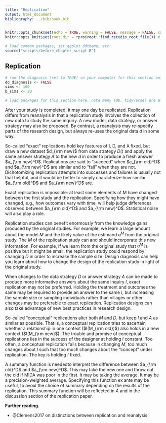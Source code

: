 ```yaml
---
title: "Replication"
output: html_document
bibliography: ../bib/book.bib 
---
```


<!-- note do_bookdown is set in index.rmd, so we know if you're running just this .Rmd or compiling the book-->
```r
knitr::opts_chunk$set(echo = TRUE, warning = FALSE, message = FALSE, cache = FALSE)
knitr::opts_knit$set(root.dir = rprojroot::find_rstudio_root_file()) # files are all relative to RStudio project home
```

```r
# load common packages, set ggplot ddtheme, etc.
source("scripts/before_chapter_script.R")
```

<!-- start post here, do not edit above -->

## Replication

<!-- make sure to rename the section title below -->

```r
# run the diagnosis (set to TRUE) on your computer for this section only before pushing to Github. no diagnosis will ever take place on github.
do_diagnosis <- FALSE
sims <- 100
b_sims <- 20
```

```r
# load packages for this section here. note many (DD, tidyverse) are already available, see scripts/package-list.R
```


After your study is completed, it may one day be replicated. Replication differs from reanalysis in that a replication study involves the collection of new data to study the same inquiry. A new model, data strategy, or answer strategy may also be proposed. By contrast, a reanalysis may re-specify parts of the research design, but always re-uses the original data $d$ in some way.

So-called "exact" replications hold key features of I, D, and A fixed, but draw a new dataset $d_{\rm new}$ from data strategy $D()$ and apply the same answer strategy $A$ to the new $d$ in order to produce a fresh answer $a_{\rm new}^D$. Replications are said to "succeed" when $a_{\rm old}^D$ and $a_{\rm new}^D$ are similar and to "fail" when they are not. Dichotomizing replication attempts into successes and failures is usually not that helpful, and it would be better to simply characterize how similar $a_{\rm old}^D$ and $a_{\rm new}^D$ are.

Exact replication is impossible: at least some elements of M have changed between the first study and the replication. Specifying how they might have changed, e.g., how outcomes vary with time, will help judge differences observed between $a_{\rm old}^D$ and $a_{\rm new}^D$. Statistical noise will also play a role.

Replication studies can benefit enormously from the knowledge gains produced by the original studies. For example, we learn a large amount about the model $M$ and the likely value of the estimand $a^M$ from the original study. The $M$ of the replication study can and should incorporate this new information. For example, if we learn from the original study that $a^M$ is positive but it might be small, the replication study could respond by changing $D$ in order to increase the sample size. Design diagnosis can help you learn about how to change the design of the replication study in light of the original study.

When changes to the data strategy $D$ or answer strategy $A$ can be made to produce more informative answers about the same inquiry $I$, exact replication may not be preferred. Holding the treatment and outcomes the same may be required to provide an answer to the same $I$, but increasing the sample size or sampling individuals rather than villages or other changes may be preferable to exact replication. Replication designs can also take advantage of new best practices in research design.

<!-- When designing **original** studies, you should anticipate that someday your work will be replicated. To the extent that you want future replication studies to arrive at similar answers to the original study you produce (i.e., you want their $a_{\rm new}^D$ to match your $a_{\rm old}^D$ as closely as possible), you will want to choose designs that bring $a_{\rm old}^D$ as close to $a^M$ as possible, under the presupposition that faithful replicators will also design their studies in such a way that $a_{\rm new}^D$ will also be close to $a^M$. -->

<!-- Replication studies necessarily differ from original studies -- it is literally impossible to reproduce the exact conditions of the original study in the same way it's impossible to step in the same river twice. Another way of putting that same statement is that $D_{\rm new}$ is necessarily different from $D_{\rm old}$. Theory (i.e., beliefs about $M$) is the tool we use to say that $D_{\rm old}$ is similar enough to $D_{\rm new}$ to constitute a close enough replication study. As a concrete example, many survey experimental replications involve using the exact same experimental stimuli but changing the study sample, e.g., from a nationally representative sample to a convenience sample. -->

So-called "conceptual" replications alter both $M$ and $D$, but keep $I$ and $A$ as similar as possible. That is, a conceptual replication tries to ascertain whether a relationship in one context ($I(M_{\rm old})$) also holds in a new context ($I(M_{\rm new}$). The trouble and promise of conceptual replications lies in the success of the designer at holding $I$ constant. Too often, a conceptual replication fails because in changing $M$, too much changes about $I$ such that too much changes about the "concept" under replication. The key is holding $I$ fixed.

A summary function is neededto interpret the difference between $a_{\rm old}^D$ and $a_{\rm new}^D$. This may take the new one and throw out the old if MIDA was poor in the first. It may be taking the average. It may be a precision-weighted average. Specifying this function ex ante may be useful, to avoid the choice of summary depending on the results of the replication. This summary function will be reflected in $A$ and in the discussion section of the replication paper. 

**Further reading**.

- @Clemens2017 on distinctions between replication and reanalysis


